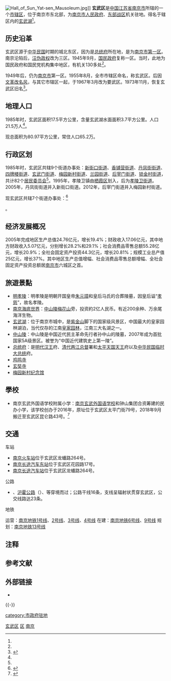 {{Infobox China County
| county = 玄武区
| usedname = 要武区
| nameorigin = 
| Photo = Xuanwulake willows.jpg
| Photoname = [[玄武湖|玄武湖]]
| map = 
| map_caption = 
| Pinyin =  Xuánwǔ Qū
| Belong = [[江苏省|江苏省]][[南京市|南京市]]
| Types = [[市辖区|市辖区]]
| admincode =  
| founded = 
| seat = [[梅园新村街道|梅园新村街道]][[珠江路_(南京)|珠江路]]455号玄武大厦
| officerTitle = 區委書記
| officer = 李世峰 
| officerTitle2 = 區長
| officer2 = 钱维
| division = 
| town = 
| township = 
| subdistrict = 
| dialect = [[南京官話|南京官話]] 
| post code = 210002 210018
| phone code = 25
| coordinate = 
| area = 80.97
| area land = 
| area water = 
| census yr = 
| pop = 65.2万人
| density =  
| GDP = 745.16亿
| GDP_as_of = 2017年
| GDPPC = 
| carlicense = 苏A
| web = www.xwzf.gov.cn
| web_title = 玄武区政府网
|Housepop = 51.08万}}
[[File:Hall_of_Sun_Yat-sen_Mausoleum.jpg|thumb]]]]
'''玄武区'''是[[中国|中国]][[江苏省|江苏省]][[南京市|南京市]]所辖的一个[[市辖区|市辖区]]，位于南京市东北部，为[[南京市人民政府|南京市人民政府]]、[[东部战区|东部战区]]机关驻地{{efn|[[南京市人民政府|南京市人民政府]]机关驻地驻本区[[北京东路_(南京)|北京东路]]41号；[[东部战区|东部战区]]机关驻地驻本区。}}。得名于辖区内的[[玄武湖|玄武湖]]<ref name="a1"/>。

== 历史沿革 ==

玄武区源于[[中华民国|中华民国]]时期的城北东区，因为是[[总统府|总统府]]所在地，是为[[南京市_(中華民國)#行政區劃|南京市第一区]]。南京沦陷后，[[汪偽政權|汪伪政权]]改为三区。1945年9月，[[国民政府|国民政府]]复称一区。当时，此地为国民政府和国民党机构集中地区，有机关130多处<ref name="a1"/>。

1949年后，仍为[[南京直辖市|南京市]]第一区。1955年8月，全市市辖区命名，称玄武区。后因[[文革改名风|文革改名风]]，与其它市辖区一起，于1967年3月改为要武区。1973年11月，恢复玄武区旧名<ref name="a1">{{Cite book|url=http://221.226.86.187:8080/webpic/njdfz/eWebEditor/uploadfile/64/20090114/20090114135313398.pdf|title=南京简志|date=1986-12-00|author=南京市地方志编纂委员会办公室（编纂）|publisher=江苏古籍出版社|isbn=|pages=8-10|chapter=第一篇 建置 行政区划|language=Zh-hans}}{{Dead link}}</ref>。

== 地理人口 ==

1985年时，玄武区面积17.5平方公里，含量玄武湖水面面积3.7平方公里。人口21.5万人<ref name="a1"/>。

现总面积为80.97平方公里，常住人口65.2万。

== 行政区划 ==

1985年时，玄武区共辖9个街道办事处：[[新街口街道_(南京市)|新街口街道]]、[[香铺营街道|香铺营街道]]、[[丹凤街街道|丹凤街街道]]、[[四牌楼街道|四牌楼街道]]、[[玄武门街道|玄武门街道]]、[[梅园新村街道|梅园新村街道]]、[[兰园街道|兰园街道]]、[[后宰门街道|后宰门街道]]、[[锁金村街道|锁金村街道]]，共计82个[[居民委员会|居民委员会]]<ref name="a1"/>。1995年，孝陵卫镇由[[栖霞区|栖霞区]]划入，后为[[孝陵卫街道|孝陵卫街道]]。2005年，丹凤街街道并入新街口街道。2012年，后宰门街道并入梅园新村街道。

现玄武区共辖7个街道办事处：<ref>{{PRC admin/ref sgc|32/01/02/000/000}}</ref>

{{PRC admin/children|32/01/02/000/000}}。

==经济发展概况==

2005年完成地区生产总值24.76亿元，增长19.4%；财政收入17.06亿元，其中地方财政收入5.07亿元，分别增长28.2%和29.1%；社会消费品零售总额55.28亿元，增长20.9%；全社会固定资产投资44.3亿元，增长20.81%；规模工业总产值25亿元，增长37%。其中地区生产总值增幅、社会消费品零售总额增幅、全社会固定资产投资总额居[[南京市|南京市]]六城区之首。

== 旅遊景點 ==
* [[明孝陵|明孝陵]]：明孝陵是明朝开国皇帝[[朱元璋|朱元璋]]和皇后马氏的合葬陵墓，因皇后谥“[[孝慈高皇后_(明朝)|孝慈]]”，故名孝陵。
* [[南京海底世界|南京海底世界]]：[[中山陵|中山陵]][[梅花山_(南京)|梅花山]]旁，投资約2亿人民币。有近200余种、万余尾海洋生物。
* [[玄武湖|玄武湖]]：位于南京市城中，是[[紫金山|紫金山]]脚下的国家级风景区，中国最大的皇家园林湖泊，当代仅存的江南[[皇家園林|皇家园林]]，江南三大名湖之一。
* [[中山陵|中山陵]]：中山陵是中国近代民主革命先行者孙中山的陵墓，2007年成为首批国家5A级景区。被誉为“中国近代建筑史上第一陵”。
* [[南京中国近代史遗址博物馆|总统府]]：是[[明代|明代]][[明朝藩王列表_(漢王系)|汉王]]府、[[清代|清代]][[两江总督|两江总督]]署和[[太平天国|太平天国]][[天王|天王]]府以及[[中华民国临时大总统|中华民国临时大总统]]府。
* [[鸡鸣寺|鸡鸣寺]]
* [[玄奘寺|玄奘寺]]
* [[中国共产党代表团梅园新村纪念馆|梅园新村纪念馆]]

== 學校 ==
*南京玄武外国语学校附属小学：[[南京玄武外国语学校|南京玄武外国语学校]]和钟山集团合资筹建的民办小学，该学校创办于2016年，原址位于玄武区太平门街79号，2018年9月搬迁至玄武区昆仑路43号。<ref>{{Cite web|title=南京玄武外国语学校附属小学|url=http://www.njxwfx.com/webClient/index|access-date=2021-12-18|work=www.njxwfx.com|archive-url=https://archive.vn/J3ve3|archive-date=2021-12-18}}</ref>

== 交通 ==
;车站
* [[南京站|南京火车站]]位于玄武区龙蟠路264号。
* [[南京长途汽车东站|南京长途汽车东站]]位于玄武区花园路17号。
* [[南京长途汽车站|南京长途汽车站]]位于玄武区龙蟠路264号。
;公路
* {{中国高速公路名|G42|[[沪宁高速|沪宁高速]]}}、[[沪霍公路|沪霍公路]]（{{中国国道名|312}}）、{{China Expwy Name|S87|P=Jiangsu|[[宁杭高速|宁杭高速]]}}等穿境而过；公路干线16条，支线呈辐射状贯穿玄武区，公交线路达23条。
;地铁
运营：[[南京地铁|南京地铁]][[南京地铁1号线|1号线]]、[[南京地铁2号线|2号线]]、[[南京地铁3号线|3号线]]、[[南京地铁4号线|4号线]]
在建：[[南京地铁|南京地铁]][[6号线|6号线]]、[[南京地铁9号线|9号线]]
规划：[[南京地铁|南京地铁]][[13号线|13号线]]

== 注释 ==
{{notelist}}

== 参考文献 ==
{{reflist}}

== 外部链接 ==
* {{Official website|http://www.xwzf.gov.cn/|name=南京市玄武区人民政府门户网站}}

{{-}}
{{玄武区行政区划}}
{{南京市行政区划}}
{{江苏行政区划}}
{{南京}}

[[Category:玄武区|]]
[[Category:南京区县|区]]
[[Category:江苏市辖区|南京]]
[[category:市政府驻地|category:市政府驻地]]